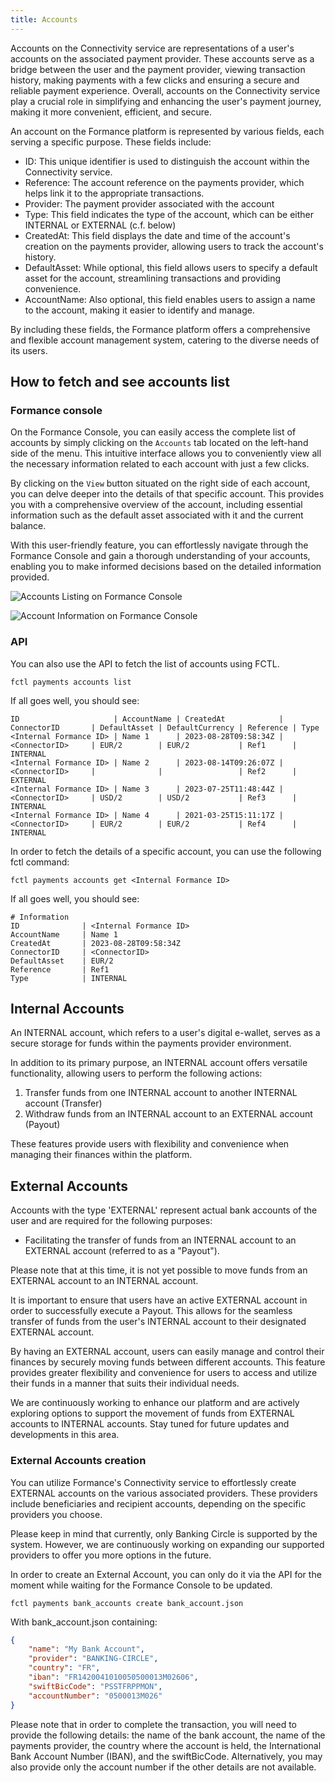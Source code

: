 ```yaml
---
title: Accounts
---
```


Accounts on the Connectivity service are representations of a user's accounts on the associated payment provider. These accounts serve as a bridge between the user and the payment provider, viewing
transaction history, making payments with a few clicks and ensuring a secure and reliable payment experience. Overall, accounts on the Connectivity service play a crucial role in simplifying and enhancing
the user's payment journey, making it more convenient, efficient, and secure.

An account on the Formance platform is represented by various fields, each serving a specific purpose. These fields include:

- ID: This unique identifier is used to distinguish the account within the Connectivity service.
- Reference: The account reference on the payments provider, which helps link it to the appropriate transactions.
- Provider: The payment provider associated with the account
- Type: This field indicates the type of the account, which can be either INTERNAL or EXTERNAL (c.f. below)
- CreatedAt: This field displays the date and time of the account's creation on the payments provider, allowing users to track the account's history.
- DefaultAsset: While optional, this field allows users to specify a default asset for the account, streamlining transactions and providing convenience.
- AccountName: Also optional, this field enables users to assign a name to the account, making it easier to identify and manage.

By including these fields, the Formance platform offers a comprehensive and flexible account management system, catering to the diverse needs of its users.

## How to fetch and see accounts list

### Formance console

On the Formance Console, you can easily access the complete list of accounts by simply clicking on the `Accounts` tab located on the left-hand side of the menu. This intuitive interface allows you to
conveniently view all the necessary information related to each account with just a few clicks.

By clicking on the `View` button situated on the right side of each account, you can delve deeper into the details of that specific account. This provides you with a comprehensive overview of the
account, including essential information such as the default asset associated with it and the current balance.

With this user-friendly feature, you can effortlessly navigate through the Formance Console and gain a thorough understanding of your accounts, enabling you to make informed decisions based on the
detailed information provided.

![Accounts Listing on Formance Console](./accounts_list.png)

![Account Information on Formance Console](./accounts_info.png)

### API

You can also use the API to fetch the list of accounts using FCTL.

```shell
fctl payments accounts list
```

If all goes well, you should see:

```
ID                     | AccountName | CreatedAt            | ConnectorID       | DefaultAsset | DefaultCurrency | Reference | Type
<Internal Formance ID> | Name 1      | 2023-08-28T09:58:34Z | <ConnectorID>     | EUR/2        | EUR/2           | Ref1      | INTERNAL
<Internal Formance ID> | Name 2      | 2023-08-14T09:26:07Z | <ConnectorID>     |              |                 | Ref2      | EXTERNAL
<Internal Formance ID> | Name 3      | 2023-07-25T11:48:44Z | <ConnectorID>     | USD/2        | USD/2           | Ref3      | INTERNAL
<Internal Formance ID> | Name 4      | 2021-03-25T15:11:17Z | <ConnectorID>     | EUR/2        | EUR/2           | Ref4      | INTERNAL
```

In order to fetch the details of a specific account, you can use the following fctl command:

```shell
fctl payments accounts get <Internal Formance ID>
```

If all goes well, you should see:

```
# Information
ID              | <Internal Formance ID>
AccountName     | Name 1
CreatedAt       | 2023-08-28T09:58:34Z
ConnectorID     | <ConnectorID>
DefaultAsset    | EUR/2
Reference       | Ref1
Type            | INTERNAL
```

## Internal Accounts

An INTERNAL account, which refers to a user's digital e-wallet, serves as a secure storage for funds within the payments provider environment.

In addition to its primary purpose, an INTERNAL account offers versatile functionality, allowing users to perform the following actions:

1. Transfer funds from one INTERNAL account to another INTERNAL account (Transfer)
2. Withdraw funds from an INTERNAL account to an EXTERNAL account (Payout)

These features provide users with flexibility and convenience when managing their finances within the platform.

## External Accounts

Accounts with the type 'EXTERNAL' represent actual bank accounts of the user and are required for the following purposes:

- Facilitating the transfer of funds from an INTERNAL account to an EXTERNAL account (referred to as a "Payout").

Please note that at this time, it is not yet possible to move funds from an EXTERNAL account to an INTERNAL account.

It is important to ensure that users have an active EXTERNAL account in order to successfully execute a Payout. This allows for the seamless transfer of funds from the user's INTERNAL account to their
designated EXTERNAL account.

By having an EXTERNAL account, users can easily manage and control their finances by securely moving funds between different accounts. This feature provides greater flexibility and convenience for
users to access and utilize their funds in a manner that suits their individual needs.

We are continuously working to enhance our platform and are actively exploring options to support the movement of funds from EXTERNAL accounts to INTERNAL accounts. Stay tuned for future updates and
developments in this area.

### External Accounts creation

You can utilize Formance's Connectivity service to effortlessly create EXTERNAL accounts on the various associated providers. These providers include beneficiaries and recipient accounts, depending on the
specific providers you choose.

Please keep in mind that currently, only Banking Circle is supported by the system. However, we are continuously working on expanding our supported providers to offer you more options in the future.

In order to create an External Account, you can only do it via the API for the moment while waiting for the Formance Console to be updated.

```shell
fctl payments bank_accounts create bank_account.json
```

With bank_account.json containing:

```json
{
	"name": "My Bank Account",
	"provider": "BANKING-CIRCLE",
	"country": "FR",
	"iban": "FR1420041010050500013M02606",
	"swiftBicCode": "PSSTFRPPMON",
	"accountNumber": "0500013M026"
}
```

Please note that in order to complete the transaction, you will need to provide the following details: the name of the bank account, the name of the payments provider, the country where the account is
held, the International Bank Account Number (IBAN), and the swiftBicCode. Alternatively, you may also provide only the account number if the other details are not available.

